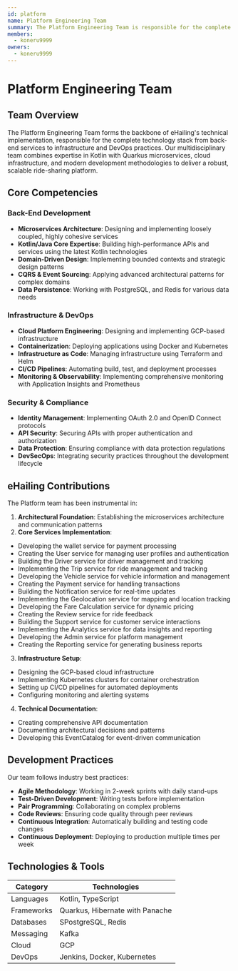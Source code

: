 ```yaml
---
id: platform
name: Platform Engineering Team
summary: The Platform Engineering Team is responsible for the complete technology stack of eHailing, including back-end services, infrastructure, and DevOps practices.
members:
  - koneru9999
owners:
  - koneru9999
---
```


# Platform Engineering Team

## Team Overview

The Platform Engineering Team forms the backbone of eHailing's technical implementation, responsible for the complete technology stack from back-end services to infrastructure and DevOps practices. Our multidisciplinary team combines expertise in Kotlin with Quarkus microservices, cloud infrastructure, and modern development methodologies to deliver a robust, scalable ride-sharing platform.

## Core Competencies

### Back-End Development

- **Microservices Architecture**: Designing and implementing loosely coupled, highly cohesive services
- **Kotlin/Java Core Expertise**: Building high-performance APIs and services using the latest Kotlin technologies
- **Domain-Driven Design**: Implementing bounded contexts and strategic design patterns
- **CQRS & Event Sourcing**: Applying advanced architectural patterns for complex domains
- **Data Persistence**: Working with PostgreSQL, and Redis for various data needs

### Infrastructure & DevOps

- **Cloud Platform Engineering**: Designing and implementing GCP-based infrastructure
- **Containerization**: Deploying applications using Docker and Kubernetes
- **Infrastructure as Code**: Managing infrastructure using Terraform and Helm
- **CI/CD Pipelines**: Automating build, test, and deployment processes
- **Monitoring & Observability**: Implementing comprehensive monitoring with Application Insights and Prometheus

### Security & Compliance

- **Identity Management**: Implementing OAuth 2.0 and OpenID Connect protocols
- **API Security**: Securing APIs with proper authentication and authorization
- **Data Protection**: Ensuring compliance with data protection regulations
- **DevSecOps**: Integrating security practices throughout the development lifecycle

## eHailing Contributions

The Platform team has been instrumental in:

1. **Architectural Foundation**: Establishing the microservices architecture and communication patterns
2. **Core Services Implementation**:

- Developing the wallet service for payment processing
- Creating the User service for managing user profiles and authentication
- Building the Driver service for driver management and tracking
- Implementing the Trip service for ride management and tracking
- Developing the Vehicle service for vehicle information and management
- Creating the Payment service for handling transactions
- Building the Notification service for real-time updates
- Implementing the Geolocation service for mapping and location tracking
- Developing the Fare Calculation service for dynamic pricing
- Creating the Review service for ride feedback
- Building the Support service for customer service interactions
- Implementing the Analytics service for data insights and reporting
- Developing the Admin service for platform management
- Creating the Reporting service for generating business reports

3. **Infrastructure Setup**:

- Designing the GCP-based cloud infrastructure
- Implementing Kubernetes clusters for container orchestration
- Setting up CI/CD pipelines for automated deployments
- Configuring monitoring and alerting systems

4. **Technical Documentation**:
- Creating comprehensive API documentation
- Documenting architectural decisions and patterns
- Developing this EventCatalog for event-driven communication

## Development Practices

Our team follows industry best practices:

- **Agile Methodology**: Working in 2-week sprints with daily stand-ups
- **Test-Driven Development**: Writing tests before implementation
- **Pair Programming**: Collaborating on complex problems
- **Code Reviews**: Ensuring code quality through peer reviews
- **Continuous Integration**: Automatically building and testing code changes
- **Continuous Deployment**: Deploying to production multiple times per week

## Technologies & Tools

| Category   | Technologies                                     |
| ---------- | ------------------------------------------------ |
| Languages  | Kotlin, TypeScript                                   |
| Frameworks | Quarkus, Hibernate with Panache    |
| Databases  | SPostgreSQL, Redis           |
| Messaging  | Kafka                                         |
| Cloud      | GCP    |
| DevOps     | Jenkins, Docker, Kubernetes |

